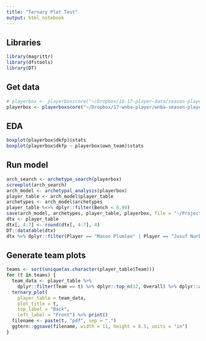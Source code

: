 ```yaml
---
title: "Ternary Plot Test"
output: html_notebook
---
```


## Libraries
```r
library(magrittr)
library(dfstools)
library(DT)
```

## Get data
```r
# playerbox <- playerboxscore("~/Dropbox/16-17-player-data/season-player-feed-04-12-2017.xlsx")
playerbox <- playerboxscore("~/Dropbox/17-wnba-player/wnba-season-player-feed-05-28-2017.xlsx")
```

## EDA
```r
boxplot(playerbox$dkfp)$stats
boxplot(playerbox$dkfp ~ playerbox$own_team)$stats
```


## Run model
```r
arch_search <- archetype_search(playerbox)
screeplot(arch_search)
arch_model <- archetypal_analysis(playerbox)
player_table <- arch_model$player_table
archetypes <- arch_model$archetypes
player_table %<>% dplyr::filter(Bench < 0.99)
save(arch_model, archetypes, player_table, playerbox, file = "~/Projects/mastering-dfs-analytics-package/test-notebooks/ternary-data.RData")
dtx <- player_table
dtx[, 4:7] <- round(dtx[, 4:7], 4)
DT::datatable(dtx)
dtx %>% dplyr::filter(Player == "Mason Plumlee" | Player == "Jusuf Nurkic") %>% knitr::kable()
```

## Generate team plots
```r
teams <- sort(unique(as.character(player_table$Team)))
for (t in teams) {
  team_data <- player_table %>% 
    dplyr::filter(Team == t) %>% dplyr::top_n(12, Overall) %>% dplyr::arrange(desc(Overall))
  ternary_plot(
    player_table = team_data, 
    plot_title = t, 
    top_label = "Back", 
    left_label = "Front") %>% print()
  filename <- paste(t, "pdf", sep = ".")
  ggtern::ggsave(filename, width = 11, height = 8.5, units = "in")
}
```
